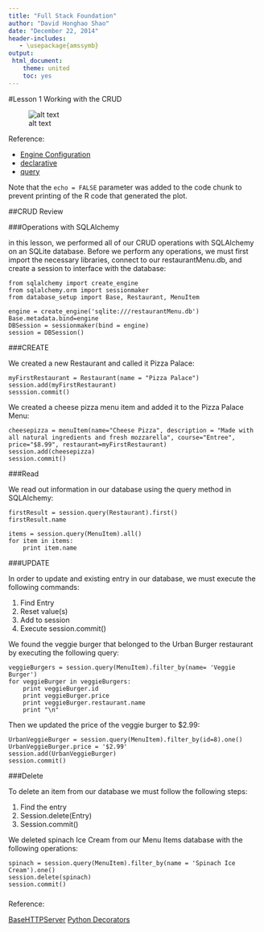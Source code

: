 ```yaml
---
title: "Full Stack Foundation"
author: "David Honghao Shao"
date: "December 22, 2014"
header-includes:
   - \usepackage{amssymb}
output: 
 html_document:
    theme: united
    toc: yes
---
```


#Lesson 1  Working with the CRUD 


![alt text](configuration.png)

Reference: 

- [Engine Configuration](http://docs.sqlalchemy.org/en/latest/core/engines.html)
- [declarative](http://docs.sqlalchemy.org/en/rel_0_8/orm/extensions/declarative.html)
- [query](http://docs.sqlalchemy.org/en/rel_0_9/orm/query.html)

Note that the `echo = FALSE` parameter was added to the code chunk to prevent printing of the R code that generated the plot.

##CRUD Review

###Operations with SQLAlchemy

in this lesson, we performed all of our CRUD operations with SQLAlchemy on an SQLite database. Before we perform any operations, we must first import the necessary libraries, connect to our restaurantMenu.db, and create a session to interface with the database:

```{}
from sqlalchemy import create_engine
from sqlalchemy.orm import sessionmaker
from database_setup import Base, Restaurant, MenuItem

engine = create_engine('sqlite:///restaurantMenu.db')
Base.metadata.bind=engine
DBSession = sessionmaker(bind = engine)
session = DBSession()
```

###CREATE

We created a new Restaurant and called it Pizza Palace:

```{}
myFirstRestaurant = Restaurant(name = "Pizza Palace")
session.add(myFirstRestaurant)
sesssion.commit()
```

We created a cheese pizza menu item and added it to the Pizza Palace Menu:

```{}
cheesepizza = menuItem(name="Cheese Pizza", description = "Made with all natural ingredients and fresh mozzarella", course="Entree", price="$8.99", restaurant=myFirstRestaurant)
session.add(cheesepizza)
session.commit()
```


###Read

We read out information in our database using the query method in SQLAlchemy:

```{}
firstResult = session.query(Restaurant).first()
firstResult.name

items = session.query(MenuItem).all()
for item in items:
    print item.name
```

###UPDATE

In order to update and existing entry in our database, we must execute the following commands:

1. Find Entry
2. Reset value(s)
3. Add to session
4. Execute session.commit()

We found the veggie burger that belonged to the Urban Burger restaurant by executing the following query:

```{}
veggieBurgers = session.query(MenuItem).filter_by(name= 'Veggie Burger')
for veggieBurger in veggieBurgers:
    print veggieBurger.id
    print veggieBurger.price
    print veggieBurger.restaurant.name
    print "\n"
```


Then we updated the price of the veggie burger to $2.99:

```{}
UrbanVeggieBurger = session.query(MenuItem).filter_by(id=8).one()
UrbanVeggieBurger.price = '$2.99'
session.add(UrbanVeggieBurger)
session.commit() 
```


###Delete

To delete an item from our database we must follow the following steps:

1. Find the entry
2. Session.delete(Entry)
3. Session.commit()

We deleted spinach Ice Cream from our Menu Items database with the following operations:

```{}
spinach = session.query(MenuItem).filter_by(name = 'Spinach Ice Cream').one()
session.delete(spinach)
session.commit() 
```


###

Reference:

[BaseHTTPServer](https://docs.python.org/2/library/basehttpserver.html)
[Python Decorators](http://simeonfranklin.com/blog/2012/jul/1/python-decorators-in-12-steps/)

